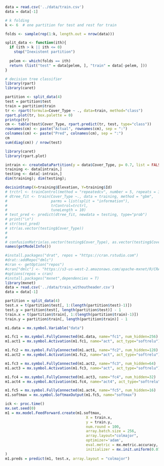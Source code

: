 ```r

data = read.csv('../data/train.csv')
data = data[-1]

```

```r
# k folding
k <- 6  # one partition for test and rest for train

folds <- sample(rep(1:k, length.out = nrow(data)))

split_data <- function(ith){
  if (ith > k || ith <= 0)
    stop("Inexistent partition")
  
  pelem <- which(folds == ith)
  return (list("test" = data[pelem, ], "train" = data[-pelem, ]))
}
```

```r
# decision tree classifier
library(rpart)
library(caret)

partition <- split_data(4)
test = partition$test
train = partition$train
tr <- rpart(formula=Cover_Type ~ ., data=train, method="class")
rpart.plot(tr, box.palette = 0)
printcp(tr)
cm <- table(test$Cover_Type, rpart.predict(tr, test, type="class"))
rownames(cm) <- paste("Actual", rownames(cm), sep = ":")
colnames(cm) <- paste("Pred", colnames(cm), sep = ":")
cm
sum(diag(cm)) / nrow(test)
```

```r
library(caret)
library(rpart.plot)

intrain <- createDataPartition(y = data$Cover_Type, p= 0.7, list = FALSE)
training <- data[intrain,]
testing <- data[-intrain,]
dim(training); dim(testing);

decisinStump(X=training$Elevation, Y=training$Id)
# trctrl <- trainControl(method = "repeatedcv", number = 5, repeats = 3)
# dtree_fit <- train(Cover_Type ~., data = training, method = "gbm",
#                    parms = list(split = "information"),
#                    trControl=trctrl,
#                    tuneLength = 10)
# test_pred <- predict(dtree_fit, newdata = testing, type="prob")
# print("\n")
# str(test_pred)
# str(as.vector(testing$Cover_Type))
# 
# 
# confusionMatrix(as.vector(testing$Cover_Type), as.vector(testing$Cover_Type))
names(getModelInfo())
```

```r
#install.packages("drat", repos = "https://cran.rstudio.com")
#drat::addRepo("dmlc")
#cran <- getOption("repos")
#cran["dmlc"] <- "https://s3-us-west-2.amazonaws.com/apache-mxnet/R/CRAN/"
#options(repos = cran)
#install.packages("mxnet",dependencies = T)
library(mxnet)
data = read.csv('../data/train_withoutheader.csv')
data = data[-1]

partition = split_data(4)
test.x = t(partition$test[, 1:(length(partition$test)-1)])
test.y = partition$test[, length(partition$test)] - 1
train.x = t(partition$train[, 1:(length(partition$train)-1)])
train.y = partition$train[, length(partition$train)] - 1

m1.data = mx.symbol.Variable("data")

m1.fc1 = mx.symbol.FullyConnected(m1.data, name="fc1", num_hidden=256)
m1.act1 = mx.symbol.Activation(m1.fc1, name="act", act_type="softrelu")

m1.fc2 = mx.symbol.FullyConnected(m1.act1, name="fc2", num_hidden=128)
m1.act2 = mx.symbol.Activation(m1.fc2, name="act", act_type="softrelu")

m1.fc3 = mx.symbol.FullyConnected(m1.act2, name="fc3", num_hidden=64)
m1.act3 = mx.symbol.Activation(m1.fc3, name="act", act_type="softrelu")

m1.fc4 = mx.symbol.FullyConnected(m1.act3, name="fc4", num_hidden=32)
m1.act4 = mx.symbol.Activation(m1.fc4, name="act4", act_type="softrelu")

m1.fc5 = mx.symbol.FullyConnected(m1.act4, name="fc5", num_hidden=16)
m1.softmax = mx.symbol.SoftmaxOutput(m1.fc5, name="softmax")

ick <- proc.time()
mx.set.seed(0)
m1 = mx.model.FeedForward.create(m1.softmax,
                                     X = train.x,
                                     y = train.y,
                                     num.round = 100,
                                     array.batch.size = 256,
                                     array.layout="colmajor",
                                     optimizer='adam',
                                     eval.metric = mx.metric.accuracy,
                                     initializer = mx.init.uniform(0.07)
)
m1.preds = predict(m1, test.x, array.layout = "colmajor")

```

